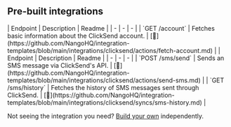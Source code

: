 
## Pre-built integrations

<AccordionGroup>


<Accordion title="Account">
| Endpoint | Description | Readme |
| - | - | - |
| `GET /account` | Fetches basic information about the ClickSend account. | [🔗](https://github.com/NangoHQ/integration-templates/blob/main/integrations/clicksend/actions/fetch-account.md) |
</Accordion>


<Accordion title="SMS">
| Endpoint | Description | Readme |
| - | - | - |
| `POST /sms/send` | Sends an SMS message via ClickSend's API. | [🔗](https://github.com/NangoHQ/integration-templates/blob/main/integrations/clicksend/actions/send-sms.md) |
| `GET /sms/history` | Fetches the history of SMS messages sent through ClickSend. | [🔗](https://github.com/NangoHQ/integration-templates/blob/main/integrations/clicksend/syncs/sms-history.md) |
</Accordion>

</AccordionGroup>

<Tip>Not seeing the integration you need? [Build your own](https://docs.nango.dev/guides/platform/functions) independently.</Tip>
